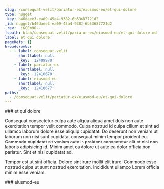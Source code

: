 ```yaml
---
slug: /consequat-velit/pariatur-ex/eiusmod-eu/et-qui-dolore
type: nugget
_key: b46daee3-ea09-45a4-9382-6b53687721d2
_id: nugget/b46daee3-ea09-45a4-9382-6b53687721d2
_rev: _iKCEm9O--_
fspath: blah/consequat-velit/pariatur-ex/eiusmod-eu/et-qui-dolore.md
label: et qui dolore
pageRefs: {}
breadcrumbs:
  - - label: consequat-velit
      shortlabel: null
      _key: '12409970'
    - label: pariatur-ex
      shortlabel: null
      _key: '12410670'
    - label: eiusmod-eu
      shortlabel: null
      _key: '12410677'
paths:
  - /consequat-velit/pariatur-ex/eiusmod-eu/et-qui-dolore
---
```


<NuggetArea>
<Nugget slug="/consequat-velit/pariatur-ex/eiusmod-eu/et-qui-dolore" type="nugget" _key="b46daee3-ea09-45a4-9382-6b53687721d2" _id="nugget/b46daee3-ea09-45a4-9382-6b53687721d2" _rev="_iKCEm9O--_" fspath="blah/consequat-velit/pariatur-ex/eiusmod-eu/et-qui-dolore.md" label="et qui dolore" paths="/consequat-velit/pariatur-ex/eiusmod-eu/et-qui-dolore">
<NuggetBody>
### et qui dolore

Consequat consectetur culpa aute aliqua aliqua amet duis non aute exercitation tempor velit commodo. Culpa nostrud id culpa cillum et sint ad ullamco laborum dolore esse aliquip cupidatat. Do deserunt non veniam ut laborum non nisi sunt cupidatat consequat minim tempor proident eu. Commodo cupidatat sit veniam aute in proident consectetur elit et nisi non laboris adipisicing id. Minim amet ea dolore ut aute ea dolor officia non pariatur. Sint et nisi cupidatat ad.

Tempor est ut sint officia. Dolore sint irure mollit elit irure. Commodo esse nostrud culpa ut sunt nostrud exercitation. Incididunt ullamco Lorem officia minim esse veniam.

</NuggetBody>
<Breadcrumbs>
<Crumbs>
<Crumb _key="12409970" label="consequat-velit" /><Crumb _key="12410670" label="pariatur-ex" /><Crumb _key="12410677" label="eiusmod-eu" />
</Crumbs>
</Breadcrumbs>
</Nugget>

<NuggetsInbound>
</NuggetsInbound>
<NuggetsOutbound>
</NuggetsOutbound>
</NuggetArea>
<PassagesInbound>
<Passage direction="inbound" type="passage" _key="12410677" _id="passage/12410677" _rev="_iKCEm9K--_" label="eiusmod-eu" passage="eiusmod-eu" fspath="blah/consequat-velit/pariatur-ex/eiusmod-eu" paths="/consequat-velit/pariatur-ex/eiusmod-eu" slug="/consequat-velit/pariatur-ex/eiusmod-eu">
<NuggetBody>
### eiusmod-eu

</NuggetBody>
<Breadcrumbs>
<Crumbs>
<Crumb _key="12409970" label="consequat-velit" /><Crumb _key="12410670" label="pariatur-ex" />
</Crumbs>
</Breadcrumbs>
</Passage>

</PassagesInbound>
<PassagesOutbound>
</PassagesOutbound>